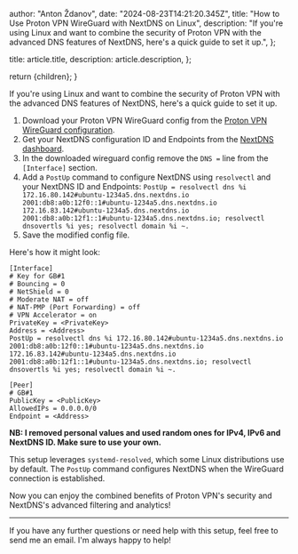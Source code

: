 
  author: "Anton Ždanov",
  date: "2024-08-23T14:21:20.345Z",
  title:
    "How to Use Proton VPN WireGuard with NextDNS on Linux",
  description:
    "If you're using Linux and want to combine the security of Proton VPN with the advanced DNS features of NextDNS, here's a quick guide to set it up.",
};

  title: article.title,
  description: article.description,
};

  return <ArticleLayout article={article}>{children}</ArticleLayout>;
}

If you're using Linux and want to combine the security of Proton VPN with the advanced DNS features of NextDNS, here's a quick guide to set it up.

1. Download your Proton VPN WireGuard config from the [Proton VPN WireGuard configuration](https://account.proton.me/u/0/vpn/WireGuard).
2. Get your NextDNS configuration ID and Endpoints from the [NextDNS dashboard](https://my.nextdns.io).
4. In the downloaded wireguard config remove the `DNS =` line from the `[Interface]` section.
5. Add a `PostUp` command to configure NextDNS using `resolvectl` and your NextDNS ID and Endpoints: `PostUp = resolvectl dns %i 172.16.80.142#ubuntu-1234a5.dns.nextdns.io 2001:db8:a0b:12f0::1#ubuntu-1234a5.dns.nextdns.io 172.16.83.142#ubuntu-1234a5.dns.nextdns.io 2001:db8:a0b:12f1::1#ubuntu-1234a5.dns.nextdns.io; resolvectl dnsovertls %i yes; resolvectl domain %i ~.`
6. Save the modified config file.

Here's how it might look:
```text
[Interface]
# Key for GB#1
# Bouncing = 0
# NetShield = 0
# Moderate NAT = off
# NAT-PMP (Port Forwarding) = off
# VPN Accelerator = on
PrivateKey = <PrivateKey>
Address = <Address>
PostUp = resolvectl dns %i 172.16.80.142#ubuntu-1234a5.dns.nextdns.io 2001:db8:a0b:12f0::1#ubuntu-1234a5.dns.nextdns.io 172.16.83.142#ubuntu-1234a5.dns.nextdns.io 2001:db8:a0b:12f1::1#ubuntu-1234a5.dns.nextdns.io; resolvectl dnsovertls %i yes; resolvectl domain %i ~.

[Peer]
# GB#1
PublicKey = <PublicKey>
AllowedIPs = 0.0.0.0/0
Endpoint = <Address>
```

**NB: I removed personal values and used random ones for IPv4, IPv6 and NextDNS ID. Make sure to use your own.**

This setup leverages `systemd-resolved`, which some Linux distributions use by default. The `PostUp` command configures NextDNS when the WireGuard connection is established.

Now you can enjoy the combined benefits of Proton VPN's security and NextDNS's advanced filtering and analytics!

---

If you have any further questions or need help with this setup, feel free to send me an email. I'm always happy to help!

